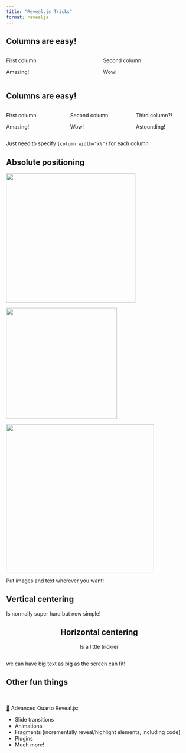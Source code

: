 ```yaml
---
title: "Reveal.js Tricks"
format: revealjs
---
```


## Columns are easy!

::: columns

::: {.column width="50%"}
First column

Amazing! 
:::

::: {.column width="50%"}
Second column

Wow!
:::

:::

## Columns are easy! 

::: columns

::: {.column width="33%"}
First column

Amazing!
:::

::: {.column width="34%"}
Second column

Wow!
:::

::: {.column width="33%"}
Third column?!

Astounding!
:::

:::

::: aside

::: {.fragment}
Just need to specify `{column width="x%"}` for each column
:::

:::

## Absolute positioning

![](images/cat1.jpeg){.absolute top=200 left=0 width="350"}

![](images/cat2.jpeg){.absolute top=50 right=50 width="300"}

![](images/cat3.jpeg){.absolute bottom=0 right="30%" width="400"}

::: {.absolute top=300 right=20}
Put images and text wherever you want!
:::


## Vertical centering {.center}

Is normally super hard but now simple!

::: {style="text-align: center;"}
## Horizontal centering

Is a little trickier
:::


## {.center}

we can have
[big text]{.r-fit-text}
as big as the screen can fit!

## Other fun things

<br>

::: small
<a href='https://quarto.org/docs/presentations/revealjs/advanced.html'>🔗</a> Advanced Quarto Reveal.js:

- Slide transitions
- Animations
- Fragments (incrementally reveal/highlight elements, including code)
- Plugins
- Much more!
:::

